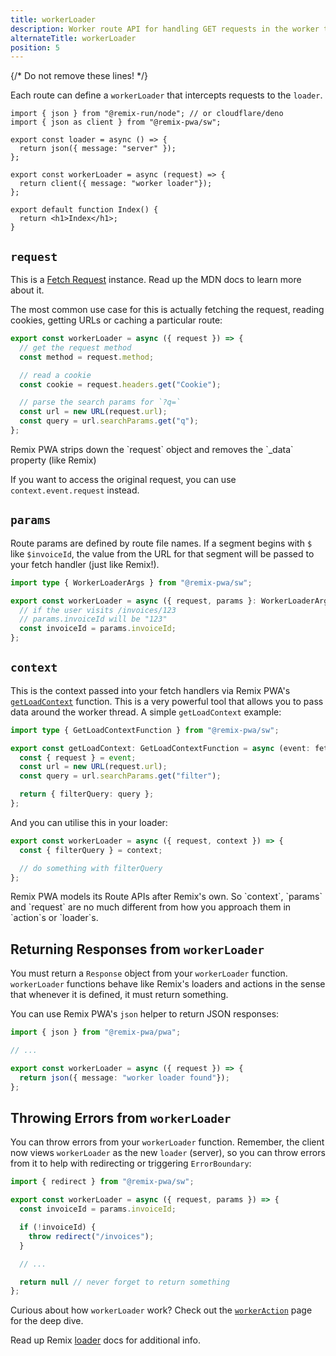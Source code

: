 ```yaml
---
title: workerLoader
description: Worker route API for handling GET requests in the worker thread. Bring the power of Service Workers directly to your Remix routes. 
alternateTitle: workerLoader
position: 5
---
```

{/* Do not remove these lines! */}

Each route can define a `workerLoader` that intercepts requests to the `loader`.

```tsx
import { json } from "@remix-run/node"; // or cloudflare/deno
import { json as client } from "@remix-pwa/sw";

export const loader = async () => {
  return json({ message: "server" });
};

export const workerLoader = async (request) => {
  return client({ message: "worker loader"});
};

export default function Index() {
  return <h1>Index</h1>;
}
```

## `request`

This is a [Fetch Request](https://developer.mozilla.org/en-US/docs/Web/API/Request) instance. Read up the MDN docs to learn more about it.

The most common use case for this is actually fetching the request, reading cookies, getting URLs or caching a particular route:

```ts
export const workerLoader = async ({ request }) => {
  // get the request method
  const method = request.method;

  // read a cookie
  const cookie = request.headers.get("Cookie");

  // parse the search params for `?q=`
  const url = new URL(request.url);
  const query = url.searchParams.get("q");
};
```

<Warn>
Remix PWA strips down the `request` object and removes the `_data` property (like Remix)

If you want to access the original request, you can use `context.event.request` instead.
</Warn>

## `params`

Route params are defined by route file names. If a segment begins with `$` like `$invoiceId`, the value from the URL for that segment will be passed to your fetch handler (just like Remix!).

```ts {{ filename: 'app/routes/$invoiceId' }}
import type { WorkerLoaderArgs } from "@remix-pwa/sw";

export const workerLoader = async ({ request, params }: WorkerLoaderArgs) => {
  // if the user visits /invoices/123
  // params.invoiceId will be "123"
  const invoiceId = params.invoiceId;
};
```

## `context`

This is the context passed into your fetch handlers via Remix PWA's [`getLoadContext`](/docs/get-load-context) function. This is a very powerful tool that allows you to pass data
around the worker thread. A simple `getLoadContext` example:

```ts {{ filename: 'entry.worker.ts' }}
import type { GetLoadContextFunction } from "@remix-pwa/sw";

export const getLoadContext: GetLoadContextFunction = async (event: fetchEvent) => {
  const { request } = event;
  const url = new URL(request.url);
  const query = url.searchParams.get("filter");

  return { filterQuery: query };
};
```

And you can utilise this in your loader:

```ts {{ filename: 'app/routes/text.tsx' }}
export const workerLoader = async ({ request, context }) => {
  const { filterQuery } = context;

  // do something with filterQuery
};
```

<Info>
Remix PWA models its Route APIs after Remix's own. So `context`, `params` and `request` are no much different from how you approach
them in `action`s or `loader`s.
</Info>

## Returning Responses from `workerLoader`

You must return a `Response` object from your `workerLoader` function. `workerLoader` functions behave like Remix's loaders and actions 
in the sense that whenever it is defined, it must return something. 

You can use Remix PWA's `json` helper to return JSON responses:

```ts
import { json } from "@remix-pwa/pwa";

// ...

export const workerLoader = async ({ request }) => {
  return json({ message: "worker loader found"});
};
```

## Throwing Errors from `workerLoader`

You can throw errors from your `workerLoader` function. Remember, the client now views `workerLoader` as the new `loader` (server), so you can throw
errors from it to help with redirecting or triggering `ErrorBoundary`:

```ts {{ filename: 'app/routes/$invoiceId' }}
import { redirect } from "@remix-pwa/sw";

export const workerLoader = async ({ request, params }) => {
  const invoiceId = params.invoiceId;

  if (!invoiceId) {
    throw redirect("/invoices");
  }

  // ...

  return null // never forget to return something
};
```

Curious about how `workerLoader` work? Check out the [`workerAction`](/docs/worker-action#how-does-it-work) page for the deep dive.

Read up Remix [loader](https://remix.run/docs/en/main/route/loader#returning-response-instances) docs for additional info.
